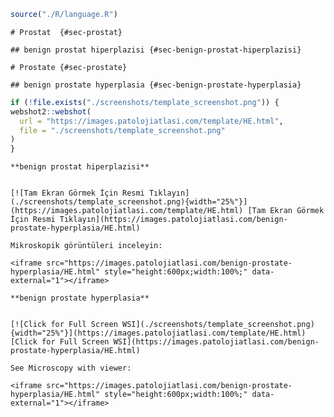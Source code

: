 
```r

source("./R/language.R")

```




```asis
# Prostat  {#sec-prostat} 

## benign prostat hiperplazisi {#sec-benign-prostat-hiperplazisi} 

```




```asis
# Prostate {#sec-prostate} 

## benign prostate hyperplasia {#sec-benign-prostate-hyperplasia} 

```



```r
if (!file.exists("./screenshots/template_screenshot.png")) {
webshot2::webshot(
  url = "https://images.patolojiatlasi.com/template/HE.html",
  file = "./screenshots/template_screenshot.png"
)
}
```






```asis

**benign prostat hiperplazisi**


[![Tam Ekran Görmek İçin Resmi Tıklayın](./screenshots/template_screenshot.png){width="25%"}](https://images.patolojiatlasi.com/template/HE.html) [Tam Ekran Görmek İçin Resmi Tıklayın](https://images.patolojiatlasi.com/benign-prostate-hyperplasia/HE.html)

Mikroskopik görüntüleri inceleyin:

<iframe src="https://images.patolojiatlasi.com/benign-prostate-hyperplasia/HE.html" style="height:600px;width:100%;" data-external="1"></iframe>

```




```asis

**benign prostate hyperplasia**


[![Click for Full Screen WSI](./screenshots/template_screenshot.png){width="25%"}](https://images.patolojiatlasi.com/template/HE.html) [Click for Full Screen WSI](https://images.patolojiatlasi.com/benign-prostate-hyperplasia/HE.html)

See Microscopy with viewer: 

<iframe src="https://images.patolojiatlasi.com/benign-prostate-hyperplasia/HE.html" style="height:600px;width:100%;" data-external="1"></iframe>

```


